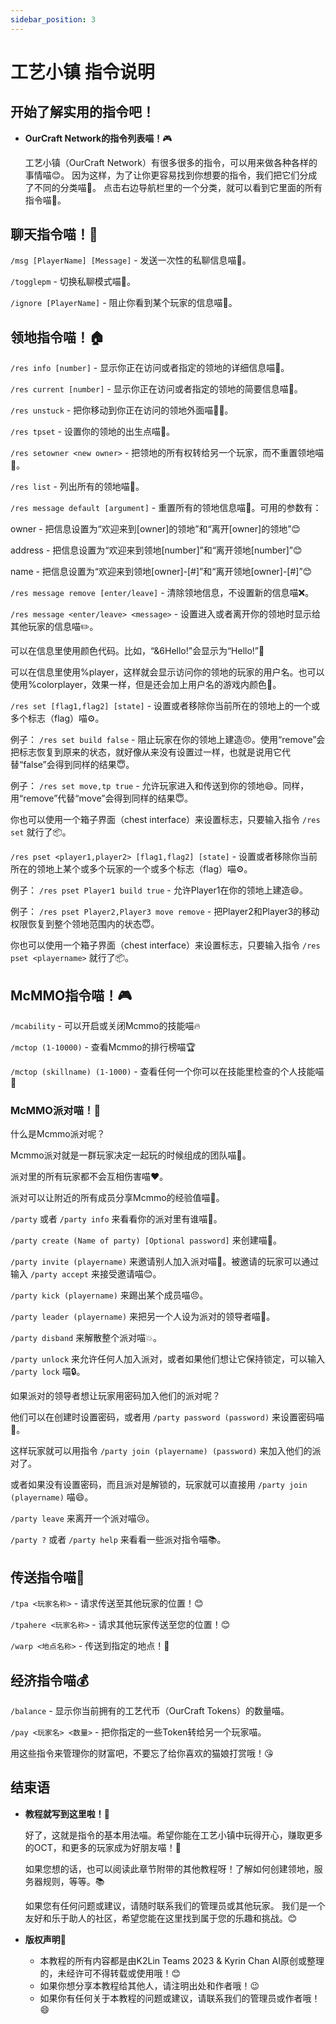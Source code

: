 ```yaml
---
sidebar_position: 3
---
```


# 工艺小镇 指令说明

## 开始了解实用的指令吧！

- **OurCraft Network的指令列表喵！**🎮

    工艺小镇（OurCraft Network）有很多很多的指令，可以用来做各种各样的事情喵😊。
    因为这样，为了让你更容易找到你想要的指令，我们把它们分成了不同的分类喵👏。
    点击右边导航栏里的一个分类，就可以看到它里面的所有指令喵👀。

## 聊天指令喵！💬

`/msg [PlayerName] [Message]` - 发送一次性的私聊信息喵📩。

`/togglepm` - 切换私聊模式喵🔁。

`/ignore [PlayerName]` - 阻止你看到某个玩家的信息喵🙉。

## 领地指令喵！🏠

`/res info [number]` - 显示你正在访问或者指定的领地的详细信息喵📝。

`/res current [number]` - 显示你正在访问或者指定的领地的简要信息喵👀。

`/res unstuck` - 把你移动到你正在访问的领地外面喵🚶‍♂️。

`/res tpset` - 设置你的领地的出生点喵📍。

`/res setowner <new owner>` - 把领地的所有权转给另一个玩家，而不重置领地喵🎁。

`/res list` - 列出所有的领地喵📜。

`/res message default [argument]` - 重置所有的领地信息喵🔄。可用的参数有：

owner - 把信息设置为“欢迎来到[owner]的领地”和“离开[owner]的领地”😊

address - 把信息设置为“欢迎来到领地[number]”和“离开领地[number]”😊

name - 把信息设置为“欢迎来到领地[owner]-[#]”和“离开领地[owner]-[#]”😊

`/res message remove [enter/leave]` - 清除领地信息，不设置新的信息喵❌。

`/res message <enter/leave> <message>` - 设置进入或者离开你的领地时显示给其他玩家的信息喵✏️。

可以在信息里使用颜色代码。比如，“&6Hello!”会显示为“Hello!”🌈

可以在信息里使用%player，这样就会显示访问你的领地的玩家的用户名。也可以使用%colorplayer，效果一样，但是还会加上用户名的游戏内颜色🎨。

`/res set [flag1,flag2] [state]` - 设置或者移除你当前所在的领地上的一个或多个标志（flag）喵⚙️。

例子： `/res set build false` - 阻止玩家在你的领地上建造😠。使用“remove”会把标志恢复到原来的状态，就好像从来没有设置过一样，也就是说用它代替“false”会得到同样的结果😇。

例子： `/res set move,tp true` - 允许玩家进入和传送到你的领地😄。同样，用“remove”代替“move”会得到同样的结果😇。

你也可以使用一个箱子界面（chest interface）来设置标志，只要输入指令 `/res set` 就行了📦。

`/res pset <player1,player2> [flag1,flag2] [state]` - 设置或者移除你当前所在的领地上某个或多个玩家的一个或多个标志（flag）喵⚙️。

例子： `/res pset Player1 build true` - 允许Player1在你的领地上建造😄。

例子： `/res pset Player2,Player3 move remove` - 把Player2和Player3的移动权限恢复到整个领地范围内的状态😇。

你也可以使用一个箱子界面（chest interface）来设置标志，只要输入指令 `/res pset <playername>` 就行了📦。

## McMMO指令喵！🎮

`/mcability` - 可以开启或关闭Mcmmo的技能喵🔥

`/mctop (1-10000)` - 查看Mcmmo的排行榜喵🏆

`/mctop (skillname) (1-1000)` - 查看任何一个你可以在技能里检查的个人技能喵🌟

### McMMO派对喵！🎉

什么是Mcmmo派对呢？

Mcmmo派对就是一群玩家决定一起玩的时候组成的团队喵👥。

派对里的所有玩家都不会互相伤害喵❤️。

派对可以让附近的所有成员分享Mcmmo的经验值喵💯。

`/party` 或者 `/party info` 来看看你的派对里有谁喵👀。

`/party create (Name of party) [Optional password]` 来创建喵🎁。

`/party invite (playername)` 来邀请别人加入派对喵💌。被邀请的玩家可以通过输入 `/party accept` 来接受邀请喵😊。

`/party kick (playername)` 来踢出某个成员喵😠。

`/party leader (playername)` 来把另一个人设为派对的领导者喵👑。

`/party disband` 来解散整个派对喵💥。

`/party unlock` 来允许任何人加入派对，或者如果他们想让它保持锁定，可以输入 `/party lock` 喵🔒。

如果派对的领导者想让玩家用密码加入他们的派对呢？

他们可以在创建时设置密码，或者用 `/party password (password)` 来设置密码喵🔑。

这样玩家就可以用指令 `/party join (playername) (password)` 来加入他们的派对了。

或者如果没有设置密码，而且派对是解锁的，玩家就可以直接用 `/party join (playername)` 喵😄。

`/party leave` 来离开一个派对喵😢。

`/party ?` 或者 `/party help` 来看看一些派对指令喵📚。

## 传送指令喵🚀

`/tpa <玩家名称>` - 请求传送至其他玩家的位置！😊

`/tpahere <玩家名称>` - 请求其他玩家传送至您的位置！😊

`/warp <地点名称>` - 传送到指定的地点！🚗

## 经济指令喵💰

`/balance` - 显示你当前拥有的工艺代币（OurCraft Tokens）的数量喵。

`/pay <玩家名> <数量>` - 把你指定的一些Token转给另一个玩家喵。

用这些指令来管理你的财富吧，不要忘了给你喜欢的猫娘打赏哦！😘

## 结束语

- **教程就写到这里啦！**🎉

    好了，这就是指令的基本用法喵。希望你能在工艺小镇中玩得开心，赚取更多的OCT，和更多的玩家成为好朋友喵！🥰

    如果您想的话，也可以阅读此章节附带的其他教程呀！了解如何创建领地，服务器规则，等等。📚

    如果您有任何问题或建议，请随时联系我们的管理员或其他玩家。
    我们是一个友好和乐于助人的社区，希望您能在这里找到属于您的乐趣和挑战。😊

- **版权声明**📝

    - 本教程的所有内容都是由K2Lin Teams 2023 & Kyrin Chan AI原创或整理的，未经许可不得转载或使用哦！😊
    - 如果你想分享本教程给其他人，请注明出处和作者哦！😉
    - 如果你有任何关于本教程的问题或建议，请联系我们的管理员或作者哦！😄